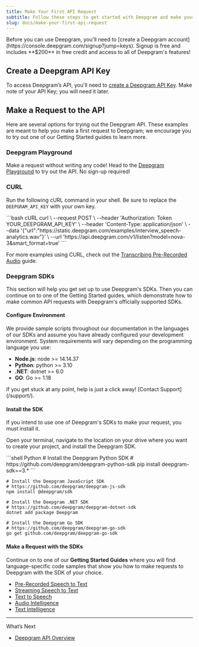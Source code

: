 ```yaml
---
title: Make Your First API Request
subtitle: Follow these steps to get started with Deepgram and make your first request.
slug: docs/make-your-first-api-request
---
```



<Info>
  Before you can use Deepgram, you'll need to [create a Deepgram account](https://console.deepgram.com/signup?jump=keys). Signup is free and includes **$200** in free credit and access to all of Deepgram's features!
</Info>

## Create a Deepgram API Key

To access Deepgram’s API, you'll need to [create a Deepgram API Key](https://console.deepgram.com/signup?jump=keys). Make note of your API Key; you will need it later.

## Make a Request to the API

Here are several options for trying out the Deepgram API. These examples are meant to help you make a first request to Deepgram; we encourage you to try out one of our Getting Started guides to learn more.

### Deepgram Playground

Make a request without writing any code! Head to the [Deepgram Playground](https://playground.deepgram.com/?smart_format=true\&language=en\&model=nova-3) to try out the API. No sign-up required!

### CURL

Run the following cURL command in your shell. Be sure to replace the `DEEPGRAM_API_KEY` with your own key.

<CodeGroup>
  ```bash cURL
  curl \
    --request POST \
    --header 'Authorization: Token YOUR_DEEPGRAM_API_KEY' \
    --header 'Content-Type: application/json' \
    --data '{"url":"https://static.deepgram.com/examples/interview_speech-analytics.wav"}' \
    --url 'https://api.deepgram.com/v1/listen?model=nova-3&smart_format=true'
  ```
</CodeGroup>

For more examples using CURL, check out the [Transcribing Pre-Recorded Audio](/docs/transcribing-pre-recorded-audio) guide.

### Deepgram SDKs

This section will help you get set up to use Deepgram's SDKs. Then you can continue on to one of the Getting Started guides, which demonstrate how to make common API requests with Deepgram's officially supported SDKs.

#### Configure Environment

We provide sample scripts throughout our documentation in the languages of our SDKs and assume you have already configured your development environment. System requirements will vary depending on the programming language you use:

* **Node.js**: node >= 14.14.37
* **Python**: python >= 3.10
* **.NET**: dotnet >= 6.0
* **GO**: Go >= 1.18

<Info>
  If you get stuck at any point, help is just a click away! [Contact Support](/support/).
</Info>

#### Install the SDK

If you intend to use one of Deepgram's SDKs to make your request, you must install it.

Open your terminal, navigate to the location on your drive where you want to create your project, and install the Deepgram SDK.

<CodeGroup>
  ```shell Python
  # Install the Deepgram Python SDK
  # https://github.com/deepgram/deepgram-python-sdk
  pip install deepgram-sdk==3.*
  ```

  ```shell JavaScript
  # Install the Deepgram JavaScript SDK
  # https://github.com/deepgram/deepgram-js-sdk
  npm install @deepgram/sdk
  ```

  ```shell .NET
  # Install the Deepgram .NET SDK
  # https://github.com/deepgram/deepgram-dotnet-sdk
  dotnet add package Deepgram
  ```

  ```shell Go
  # Install the Deepgram Go SDK
  # https://github.com/deepgram/deepgram-go-sdk
  go get github.com/deepgram/deepgram-go-sdk
  ```
</CodeGroup>

#### Make a Request with the SDKs

Continue on to one of our **Getting Started Guides** where you will find language-specific code samples that show you how to make requests to Deepgram with the SDK of your choice.

* [Pre-Recorded Speech to Text](/docs/getting-started-with-pre-recorded-audio)
* [Streaming Speech to Text](/docs/getting-started-with-live-streaming-audio)
* [Text to Speech](/docs/text-to-speech)
* [Audio Intelligence](/docs/audio-intelligence)
* [Text Intelligence](/docs/text-intelligence)

***

What’s Next

* [Deepgram API Overview](/reference/deepgram-api-overview)
